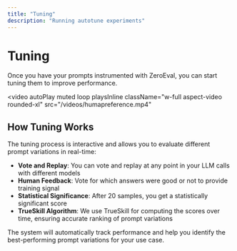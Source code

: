 ```yaml
---
title: "Tuning"
description: "Running autotune experiments"
---
```


# Tuning

Once you have your prompts instrumented with ZeroEval, you can start tuning them to improve performance.

<video
  autoPlay
  muted
  loop
  playsInline
  className="w-full aspect-video rounded-xl"
  src="/videos/humapreference.mp4"
></video>

## How Tuning Works

The tuning process is interactive and allows you to evaluate different prompt variations in real-time:

- **Vote and Replay**: You can vote and replay at any point in your LLM calls with different models
- **Human Feedback**: Vote for which answers were good or not to provide training signal
- **Statistical Significance**: After 20 samples, you get a statistically significant score
- **TrueSkill Algorithm**: We use TrueSkill for computing the scores over time, ensuring accurate ranking of prompt variations

The system will automatically track performance and help you identify the best-performing prompt variations for your use case.

